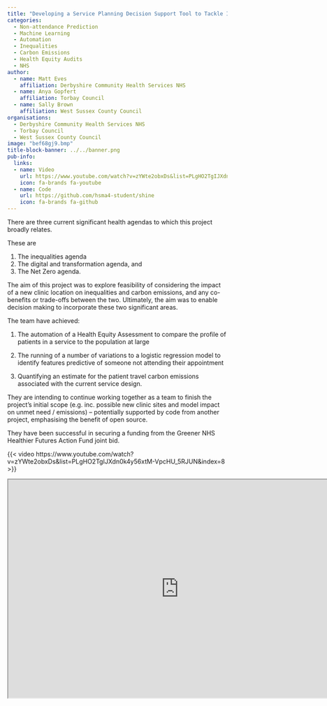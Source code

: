 ```yaml
---
title: "Developing a Service Planning Decision Support Tool to Tackle Inequalities and Minimise Carbon Output"
categories:
  - Non-attendance Prediction
  - Machine Learning
  - Automation
  - Inequalities
  - Carbon Emissions
  - Health Equity Audits
  - NHS
author:
  - name: Matt Eves
    affiliation: Derbyshire Community Health Services NHS
  - name: Anya Gopfert
    affiliation: Torbay Council
  - name: Sally Brown
    affiliation: West Sussex County Council
organisations:
  - Derbyshire Community Health Services NHS
  - Torbay Council
  - West Sussex County Council
image: "bef68gj9.bmp"
title-block-banner: ../../banner.png
pub-info:
  links:
  - name: Video
    url: https://www.youtube.com/watch?v=zYWte2obxDs&list=PLgHO2TgIJXdn0k4y56xtM-VpcHU_5RJUN&index=8
    icon: fa-brands fa-youtube
  - name: Code
    url: https://github.com/hsma4-student/shine
    icon: fa-brands fa-github
---
```


There are three current significant health agendas to which this project broadly relates.

These are

1. The inequalities agenda
2. The digital and transformation agenda, and
3. The Net Zero agenda.

The aim of this project was to explore feasibility of considering the impact of a new clinic location on inequalities and carbon emissions, and any co-benefits or trade-offs between the two. Ultimately, the aim was to enable decision making to incorporate these two significant areas.

The team have achieved:

1. The automation of a Health Equity Assessment to compare the profile of patients in a service to the population at large

2. The running of a number of variations to a logistic regression model to identify features predictive of someone not attending their appointment

3. Quantifying an estimate for the patient travel carbon emissions associated with the current service design.

They are intending to continue working together as a team to finish the project’s initial scope (e.g. inc. possible new clinic sites and model impact on unmet need / emissions) – potentially supported by code from another project, emphasising the benefit of open source.

They have been successful in securing a funding from the Greener NHS Healthier Futures Action Fund joint bid.

{{< video https://www.youtube.com/watch?v=zYWte2obxDs&list=PLgHO2TgIJXdn0k4y56xtM-VpcHU_5RJUN&index=8 >}}


```{=html}
<iframe width="780" height="500" src="https://github.com/hsma4-student/shine" title="Code"></iframe>
```
